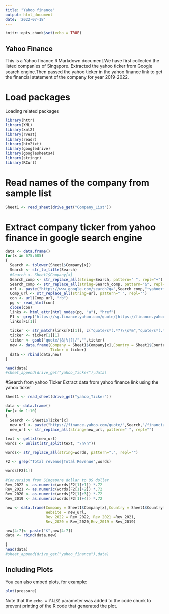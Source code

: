```yaml
---
title: "Yahoo finance"
output: html_document
date: '2022-07-18'
---
```


```r
knitr::opts_chunk$set(echo = TRUE)
```

## Yahoo Finance

This is a Yahoo finance R Markdown document.We have first collected the listed companies of Singapore. Extracted the yahoo ticker from Google search engine.Then passed the yahoo ticker in the yahoo finance link to get the financial statement of the company for year 2019-2022.


# Load packages

Loading related packages
```r
library(httr)
library(XML)
library(xml2)
library(rvest)
library(readr)
library(htm2txt) 
library(googledrive)
library(googlesheets4)
library(stringr)
library(RCurl)
```
# Read names of the company from sample list
```r
Sheet1 <- read_sheet(drive_get("Company_List"))
```

# Extract company ticker from yahoo finance in google search engine

```r
data <- data.frame()
for(x in 675:685)
{
  Search <- tolower(Sheet1$Company[x])
  Search <- str_to_title(Search)
  #Search <- Sheet1$Company[x]
  Search_comp <- str_replace_all(string=Search, pattern=" ", repl="+")
  Search_comp <- str_replace_all(string=Search_comp, pattern="&", repl="%26")
  url <- paste("https://www.google.com/search?q=",Search_comp,"+yahoo+finance+ticker+SES")
  Comp_url <- str_replace_all(string=url, pattern=" ", repl="")
  con <- url(Comp_url, "rb") 
  pg <- read_html(con)
  close(con)
  links <- html_attr(html_nodes(pg, "a"), "href")
  F1 <- grep("https://sg.finance.yahoo.com/quote/|https://finance.yahoo.com/quote",links)
  links[F1[1]]
  
  ticker <- str_match(links[F1[1]], c("quote/s*(.*?)\\s*&","quote/s*(.*?)\\s*%","quote/s*(.*?)\\s*?"))
  ticker <- ticker[1][1]
  ticker <- gsub("quote/|&|%|?|/","",ticker)
  new <- data.frame(Company = Sheet1$Company[x],Country = Sheet1$Country[x],
                    Ticker = ticker)
  data <- rbind(data,new)
}

head(data)
#sheet_append(drive_get("yahoo_Ticker"),data)

```
 
#Search from yahoo Ticker
Extract data from yahoo finance link using the yahoo ticker
```r
Sheet1 <- read_sheet(drive_get("yahoo_Ticker"))

data <- data.frame()
for(x in 1:10)
{  
  Search <- Sheet1$Ticker[x]
  new_url <- paste("https://finance.yahoo.com/quote/",Search,"/financials?p=",Search)
  new_url <- str_replace_all(string=new_url, pattern=" ", repl="")
  
text <- gettxt(new_url)
words <- unlist(str_split(text, "\n\n"))

words<- str_replace_all(string=words, pattern=",", repl="") 

F2 <- grep("Total revenue|Total Revenue",words)

words[F2[1]]

#Conversion from Singapore dollar to US dollar
Rev_2022 <- as.numeric(words[F2[1]+1]) *.72
Rev_2021 <- as.numeric(words[F2[1]+2]) *.72
Rev_2020 <- as.numeric(words[F2[1]+3]) *.72
Rev_2019 <- as.numeric(words[F2[1]+4]) *.72

new <- data.frame(Company = Sheet1$Company[x],Country = Sheet1$Country[x],
                  Website = new_url,
                  Rev_2022 = Rev_2022, Rev_2021 =Rev_2021,
                  Rev_2020 = Rev_2020,Rev_2019 = Rev_2019)

new[4:7]<- paste("$",new[4:7])
data <- rbind(data,new)

}
head(data)
#sheet_append(drive_get("yahoo_finance"),data)
```

  

  
 

## Including Plots

You can also embed plots, for example:

```r
plot(pressure)
```

Note that the `echo = FALSE` parameter was added to the code chunk to prevent printing of the R code that generated the plot.
